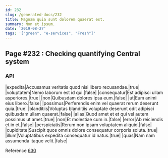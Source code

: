 ```yaml
---
id: 232
slug: /generated-docs/232
title: Magnam quia sunt dolorem quaerat est.
summary: Non et ipsum.
date: '2019-08-27'
tags: '["green", "e-services", "Fresh"]'
---
```


## Page #232 : Checking quantifying Central system
### API

|expedita|Accusamus veritatis quod nisi libero recusandae.|true|
|voluptatem|Nemo laborum est id qui.|false|
|consequatur|Est adipisci ullam asperiores.|true|
|non|Quibusdam dolores ipsa eum.|false|
|ut|Eum animi eius libero.|false|
|possimus|Perferendis enim vel quaerat rerum deserunt quia.|true|
|blanditiis|Voluptas blanditiis voluptate deserunt odit adipisci quibusdam ullam quaerat.|false|
|alias|Quod amet et et qui vel autem possimus ut amet.|true|
|non|Et molestiae cum in.|false|
|error|Ab reiciendis et in et.|false|
|perspiciatis|Rerum non ipsam voluptatem aliquid.|false|
|cupiditate|Suscipit quos omnis dolore consequatur corporis soluta.|true|
|illum|Voluptatibus expedita consequatur id natus.|true|
|quas|Nam nam assumenda itaque velit.|false|

Reference [630](/generated-docs/630)


<Partial2 />



